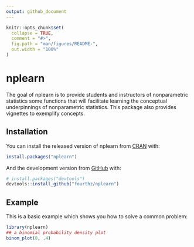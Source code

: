 ```yaml
---
output: github_document
---
```


<!-- README.md is generated from README.Rmd. Please edit that file -->

```r
knitr::opts_chunk$set(
  collapse = TRUE,
  comment = "#>",
  fig.path = "man/figures/README-",
  out.width = "100%"
)
```
# nplearn

<!-- badges: start -->
<!-- badges: end -->

The goal of nplearn is to provide students and instructors of nonparametric 
statistics some functions that will facilitate learning the conceptual 
underpinnings of nonparametric statistics. This package also provides 
vignettes to exemplify concepts.

## Installation

You can install the released version of nplearn from [CRAN](https://CRAN.R-project.org) with:

``` r
install.packages("nplearn")
```

And the development version from [GitHub](https://github.com/) with:

``` r
# install.packages("devtools")
devtools::install_github("fourthz/nplearn")
```
## Example

This is a basic example which shows you how to solve a common problem:

```r
library(nplearn)
## a binomial probability density plot
binom_plot(8, .4)
```
